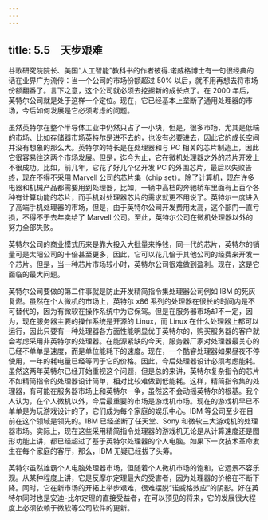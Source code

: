```yaml
---
---
---
```

title: 5.5　天步艰难
---



谷歌研究院院长、美国“人工智能”教科书的作者彼得.诺威格博士有一句很经典的话在业界广为流传：当一个公司的市场份额超过 50% 以后，就不用再想去将市场份额翻番了。言下之意，这个公司就必须去挖掘新的成长点了。在 2000 年后，英特尔公司就是处于这样一个定位。现在，它已经基本上垄断了通用处理器的市场，今后如何发展是它必须考虑的问题。

虽然英特尔在整个半导体工业中仍然只占了一小块，但是，很多市场，尤其是低端的市场、比如存储器市场英特尔是进不去的，也没有必要进去，因此它的成长空间并没有想象的那么大。英特尔的特长是在处理器和与 PC 相关的芯片制造上，因此它很容易往这两个市场发展。但是，迄今为止，它在微机处理器之外的芯片开发上不很成功。比如，前几年，它花了好几个亿开发 PC 的外围芯片，最后以失败告终，现在不得不采用 Marvell 公司的芯片集（chip set）。除了计算机，现在许多电器和机械产品都需要用到处理器，比如，一辆中高档的奔驰轿车里面有上百个各种有计算功能的芯片，而手机对处理器芯片的需求就更不用说了。英特尔一度进入了高端手机处理器的市场，但是，由于英特尔公司开发费用太高，这个部门一直亏损，不得不于去年卖给了 Marvell 公司。至此，英特尔公司在微机处理器以外的努力全部失败。

英特尔公司的商业模式历来是靠大投入大批量来挣钱，同一代的芯片，英特尔的销量可是太阳公司的十倍甚至更多，因此，它可以花几倍于其他公司的经费来开发一个芯片。但是，当一种芯片市场较小时，英特尔公司很难做到盈利。现在，这是它面临的最大问题。

英特尔公司要做的第二件事就是防止开发精简指令集处理器公司例如 IBM 的死灰复燃。虽然在个人微机的市场上，英特尔 x86 系列的处理器在很长的时间内是不可替代的，因为有微软在操作系统中为它保驾。但是在服务器市场却不一定，因为，现在服务器主要的操作系统是开源的 Linux，而 Linux 在什么处理器上都可以运行，因此只要有一种处理器各方面性能明显优于英特尔的，购买服务器的客户就会考虑采用非英特尔的处理器。在能源紧缺的今天，服务器厂家对处理器最关心的已经不单单是速度，而是单位能耗下的速度。现在，一个酷睿处理器如果昼夜不停使用，一年的耗电量已经等同于它的价格。因此，今后处理器设计必须考虑能耗。虽然这两年英特尔已经开始重视这个问题，但是总的来讲，英特尔复杂指令的芯片不如精简指令的处理器设计简单，相对比较难做到低能耗。这样，精简指令集的处理器，有可能在服务器市场上和英特尔一争，虽然这不会动摇英特尔的根基。我个人认为，在个人微机以外，今后最重要的市场是游戏机市场。现在的游戏机早已不单单是为玩游戏设计的了，它们成为每个家庭的娱乐中心。IBM 等公司至少在目前在这个领域是领先的。IBM 已经垄断了任天堂、Sony 和微软三大游戏机的处理器市场。实际上，现在这些采用精简指令处理器的游戏机无论是从计算速度还是图形功能上讲，都已经超过了基于英特尔处理器的个人电脑。如果下一次技术革命发生在每个家庭的客厅，那么，IBM 无疑已经拔了头筹。

英特尔虽然雄霸个人电脑处理器市场，但随着个人微机市场的饱和，它远景不容乐观。从某种程度上讲，它是反摩尔定理最大的受害者，因为处理器的价格在不断下降。同时，它在新市场的开拓上举步艰难，很难摆脱“诺威格效应”的阴影。好在英特尔同时也是安迪-比尔定理的直接受益者，在可以预见的将来，它的发展很大程度上必须依赖于微软等公司软件的更新。